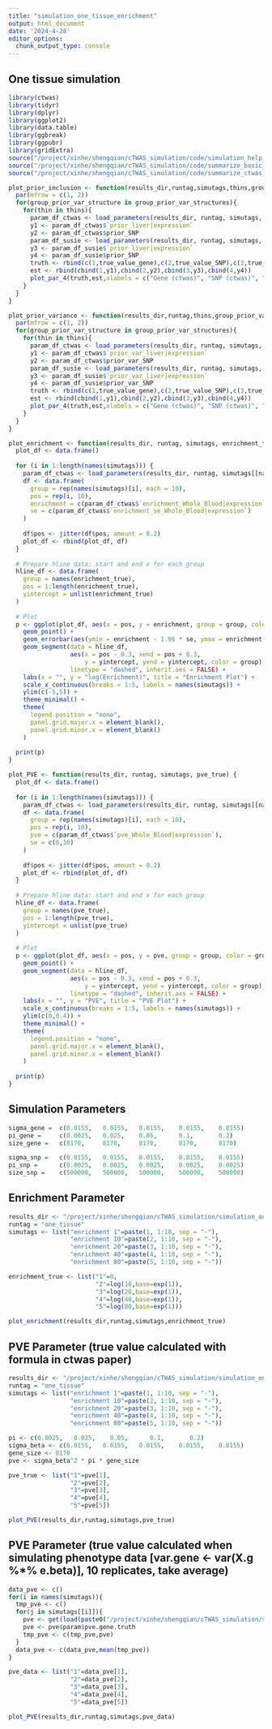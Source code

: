 ```yaml
---
title: "simulation_one_tissue_enrichment"
output: html_document
date: '2024-4-28'
editor_options: 
  chunk_output_type: console
---
```


## One tissue simulation
```r
library(ctwas)
library(tidyr)
library(dplyr)
library(ggplot2)
library(data.table)
library(ggbreak) 
library(ggpubr)
library(gridExtra)
source("/project/xinhe/shengqian/cTWAS_simulation/code/simulation_help_functions.R")
source("/project/xinhe/shengqian/cTWAS_simulation/code/summarize_basic_plots.R")
source("/project/xinhe/shengqian/cTWAS_simulation/code/summarize_ctwas_plots.R")

plot_prior_inclusion <- function(results_dir,runtag,simutags,thins,group_prior_var_structures,null_methods, file_name, true_value_gene,true_value_SNP){
  par(mfrow = c(1, 2))
  for(group_prior_var_structure in group_prior_var_structures){
    for(thin in thins){
      param_df_ctwas <- load_parameters(results_dir, runtag, simutags, thin, group_prior_var_structure, "ctwas", file_name)
      y1 <- param_df_ctwas$`prior_liver|expression`
      y2 <- param_df_ctwas$prior_SNP
      param_df_susie <- load_parameters(results_dir, runtag, simutags, thin, group_prior_var_structure, "susie", file_name)
      y3 <- param_df_susie$`prior_liver|expression`
      y4 <- param_df_susie$prior_SNP
      truth <- rbind(c(1,true_value_gene),c(2,true_value_SNP),c(3,true_value_gene),c(4,true_value_SNP))
      est <- rbind(cbind(1,y1),cbind(2,y2),cbind(3,y3),cbind(4,y4))
      plot_par_4(truth,est,xlabels = c("Gene (ctwas)", "SNP (ctwas)", "Gene (susie)","SNP (susie)"),ylim=c(0,max(est[,2],truth[,2])),ylab="Prior inclusion", main=group_prior_var_structure)
    }
  }
}

plot_prior_variance <- function(results_dir,runtag,thins,group_prior_var_structures,null_methods,file_name,true_value_gene,true_value_SNP){
  par(mfrow = c(1, 2))
  for(group_prior_var_structure in group_prior_var_structures){
    for(thin in thins){
      param_df_ctwas <- load_parameters(results_dir, runtag, simutags, thin, group_prior_var_structure, "ctwas", file_name)
      y1 <- param_df_ctwas$`prior_var_liver|expression`
      y2 <- param_df_ctwas$prior_var_SNP
      param_df_susie <- load_parameters(results_dir, runtag, simutags, thin, group_prior_var_structure, "susie", file_name)
      y3 <- param_df_susie$`prior_var_liver|expression`
      y4 <- param_df_susie$prior_var_SNP
      truth <- rbind(c(1,true_value_gene),c(2,true_value_SNP),c(3,true_value_gene),c(4,true_value_SNP))
      est <- rbind(cbind(1,y1),cbind(2,y2),cbind(3,y3),cbind(4,y4))
      plot_par_4(truth,est,xlabels = c("Gene (ctwas)", "SNP (ctwas)", "Gene (susie)","SNP (susie)"),ylim=c(0,max(est[,2],truth[,2])),ylab="Prior variance", main=group_prior_var_structure)
    }
  }
}

plot_enrichment <- function(results_dir, runtag, simutags, enrichment_true) {
  plot_df <- data.frame()
  
  for (i in 1:length(names(simutags))) {
    param_df_ctwas <- load_parameters(results_dir, runtag, simutags[[names(simutags)[i]]], 1, "shared_all", "ctwas", ".Gtest.minp0.mingene0.parameters.RDS")
    df <- data.frame(
      group = rep(names(simutags)[i], each = 10),
      pos = rep(i, 10),
      enrichment = c(param_df_ctwas$`enrichment_Whole_Blood|expression`),
      se = c(param_df_ctwas$`enrichment_se_Whole_Blood|expression`)
    )
    
    df$pos <- jitter(df$pos, amount = 0.2)
    plot_df <- rbind(plot_df, df)
  }
  
  # Prepare hline data: start and end x for each group
  hline_df <- data.frame(
    group = names(enrichment_true),
    pos = 1:length(enrichment_true),
    yintercept = unlist(enrichment_true)
  )
  
  # Plot
  p <- ggplot(plot_df, aes(x = pos, y = enrichment, group = group, color = group)) +
    geom_point() +
    geom_errorbar(aes(ymin = enrichment - 1.96 * se, ymax = enrichment + 1.96 * se), width = 0.01) +
    geom_segment(data = hline_df,
                 aes(x = pos - 0.3, xend = pos + 0.3, 
                     y = yintercept, yend = yintercept, color = group),
                 linetype = "dashed", inherit.aes = FALSE) +
    labs(x = "", y = "log(Enrichment)", title = "Enrichment Plot") +
    scale_x_continuous(breaks = 1:5, labels = names(simutags)) +
    ylim(c(-5,5)) +
    theme_minimal() +
    theme(
      legend.position = "none",
      panel.grid.major.x = element_blank(),
      panel.grid.minor.x = element_blank()
    )
  
  print(p)
}

plot_PVE <- function(results_dir, runtag, simutags, pve_true) {
  plot_df <- data.frame()
  
  for (i in 1:length(names(simutags))) {
    param_df_ctwas <- load_parameters(results_dir, runtag, simutags[[names(simutags)[i]]], 1, "shared_all", "ctwas", ".Gtest.minp0.mingene0.parameters.RDS")
    df <- data.frame(
      group = rep(names(simutags)[i], each = 10),
      pos = rep(i, 10),
      pve = c(param_df_ctwas$`pve_Whole_Blood|expression`),
      se = c(0,10)
    )
    
    df$pos <- jitter(df$pos, amount = 0.2)
    plot_df <- rbind(plot_df, df)
  }
  
  # Prepare hline data: start and end x for each group
  hline_df <- data.frame(
    group = names(pve_true),
    pos = 1:length(pve_true),
    yintercept = unlist(pve_true)
  )
  
  # Plot
  p <- ggplot(plot_df, aes(x = pos, y = pve, group = group, color = group)) +
    geom_point() +
    geom_segment(data = hline_df,
                 aes(x = pos - 0.3, xend = pos + 0.3, 
                     y = yintercept, yend = yintercept, color = group),
                 linetype = "dashed", inherit.aes = FALSE) +
    labs(x = "", y = "PVE", title = "PVE Plot") +
    scale_x_continuous(breaks = 1:5, labels = names(simutags)) +
    ylim(c(0,0.4)) +
    theme_minimal() +
    theme(
      legend.position = "none",
      panel.grid.major.x = element_blank(),
      panel.grid.minor.x = element_blank()
    )
  
  print(p)
}
```

## Simulation Parameters
```r
sigma_gene =  c(0.0155,   0.0155,   0.0155,    0.0155,    0.0155)
pi_gene =     c(0.0025,   0.025,    0.05,      0.1,       0.2)
size_gene =   c(8170,     8170,     8170,      8170,      8170)

sigma_snp =   c(0.0155,   0.0155,   0.0155,    0.0155,    0.0155)
pi_snp =      c(0.0025,   0.0025,   0.0025,    0.0025,    0.0025)
size_snp =    c(500000,   500000,   500000,    500000,    500000)
```

## Enrichment Parameter
```r
results_dir <- "/project/xinhe/shengqian/cTWAS_simulation/simulation_one_tissue_expression_enrichment/"
runtag = "one_tissue"
simutags <- list("enrichment 1"=paste(1, 1:10, sep = "-"),
                 "enrichment 10"=paste(2, 1:10, sep = "-"),
                 "enrichment 20"=paste(3, 1:10, sep = "-"),
                 "enrichment 40"=paste(4, 1:10, sep = "-"),
                 "enrichment 80"=paste(5, 1:10, sep = "-"))

enrichment_true <- list("1"=0,
                        "2"=log(10,base=exp(1)),
                        "3"=log(20,base=exp(1)),
                        "4"=log(40,base=exp(1)),
                        "5"=log(80,base=exp(1)))

plot_enrichment(results_dir,runtag,simutags,enrichment_true)
```

## PVE Parameter (true value calculated with formula in ctwas paper)
```r
results_dir <- "/project/xinhe/shengqian/cTWAS_simulation/simulation_one_tissue_expression_enrichment/"
runtag = "one_tissue"
simutags <- list("enrichment 1"=paste(1, 1:10, sep = "-"),
                 "enrichment 10"=paste(2, 1:10, sep = "-"),
                 "enrichment 20"=paste(3, 1:10, sep = "-"),
                 "enrichment 40"=paste(4, 1:10, sep = "-"),
                 "enrichment 80"=paste(5, 1:10, sep = "-"))

pi <- c(0.0025,   0.025,    0.05,      0.1,       0.2)
sigma_beta <- c(0.0155,   0.0155,   0.0155,    0.0155,    0.0155)
gene_size <- 8170
pve <- sigma_beta^2 * pi * gene_size

pve_true <- list("1"=pve[1],
                 "2"=pve[2],
                 "3"=pve[3],
                 "4"=pve[4],
                 "5"=pve[5])

plot_PVE(results_dir,runtag,simutags,pve_true)
```

## PVE Parameter (true value calculated when simulating phenotype data [var.gene <- var(X.g %*% e.beta)], 10 replicates, take average)
```r
data_pve <- c()
for(i in names(simutags)){
  tmp_pve <- c()
  for(j in simutags[[i]]){
    pve <- get(load(paste0("/project/xinhe/shengqian/cTWAS_simulation/simulation_one_tissue_expression_enrichment/one_tissue_simu",j,"-pheno.Rd")))
    pve <- pve$param$pve.gene.truth
    tmp_pve <- c(tmp_pve,pve)
  }
  data_pve <- c(data_pve,mean(tmp_pve))
}

pve_data <- list("1"=data_pve[1],
                 "2"=data_pve[2],
                 "3"=data_pve[3],
                 "4"=data_pve[4],
                 "5"=data_pve[5])

plot_PVE(results_dir,runtag,simutags,pve_data)
```

